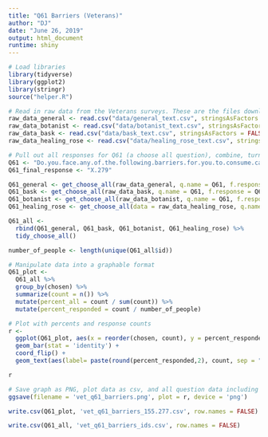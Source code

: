 ```yaml
---
title: "Q61 Barriers (Veterans)"
author: "DJ"
date: "June 26, 2019"
output: html_document
runtime: shiny
---
```


```r
# Load libraries
library(tidyverse)
library(ggplot2)
library(stringr)
source("helper.R")
```

```r
# Read in raw data from the Veterans surveys. These are the files downloaded from survey monkey saved as a .csv
raw_data_general <- read.csv("data/general_text.csv", stringsAsFactors = FALSE)
raw_data_botanist <- read.csv("data/botanist_text.csv", stringsAsFactors = FALSE)
raw_data_bask <- read.csv("data/bask_text.csv", stringsAsFactors = FALSE)
raw_data_healing_rose <- read.csv("data/healing_rose_text.csv", stringsAsFactors = FALSE)
```

```r
# Pull out all responses for Q61 (a choose all question), combine, turn into a tidy data format for further processing then determine 'question n'
Q61 <- "Do.you.face.any.of.the.following.barriers.for.you.to.consume.cannabis...Please.select.all.that.apply."
Q61_final_response <- "X.279"

Q61_general <- get_choose_all(raw_data_general, q.name = Q61, f.response = Q61_final_response)
Q61_bask <- get_choose_all(raw_data_bask, q.name = Q61, f.response = Q61_final_response)
Q61_botanist <- get_choose_all(raw_data_botanist, q.name = Q61, f.response = Q61_final_response)
Q61_healing_rose <- get_choose_all(data = raw_data_healing_rose, q.name = Q61, f.response = Q61_final_response)

Q61_all <- 
  rbind(Q61_general, Q61_bask, Q61_botanist, Q61_healing_rose) %>%
  tidy_choose_all()

number_of_people <- length(unique(Q61_all$id))
```

```r
# Manipulate data into a graphable format
Q61_plot <-
  Q61_all %>%
  group_by(chosen) %>%
  summarize(count = n()) %>%
  mutate(percent_all = count / sum(count)) %>%
  mutate(percent_responded = count / number_of_people)
```

```r
# Plot with percents and response counts
r <- 
  ggplot(Q61_plot, aes(x = reorder(chosen, count), y = percent_responded)) +
  geom_bar(stat = 'identity') +
  coord_flip() +
  geom_text(aes(label= paste(round(percent_responded,2), count, sep = "***")))

r
```

```r
# Save graph as PNG, plot data as csv, and all question data including response IDs as csv (save question n and N at end of plot file as "_x.x")
ggsave(filename = 'vet_q61_barriers.png', plot = r, device = 'png')

write.csv(Q61_plot, 'vet_q61_barriers_155.277.csv', row.names = FALSE)

write.csv(Q61_all, 'vet_q61_barriers_ids.csv', row.names = FALSE)
```
